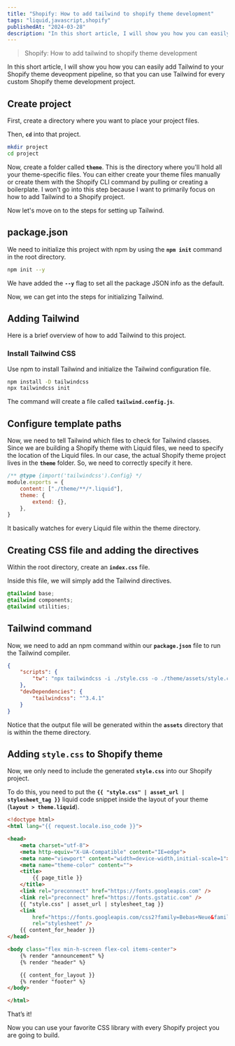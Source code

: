```yaml
---
title: "Shopify: How to add tailwind to shopify theme development"
tags: "liquid,javascript,shopify"
publishedAt: "2024-03-28"
description: "In this short article, I will show you how you can easily add Tailwind to your Shopify theme deveopment pipeline, so that you can use Tailwind for every custom Shopify theme development project."
---
```

> Shopify: How to add tailwind to shopify theme development

In this short article, I will show you how you can easily add Tailwind to your Shopify theme deveopment pipeline, so that you can use Tailwind for every custom Shopify theme development project.

## **Create project**

First, create a directory where you want to place your project files.

Then, **`cd`** into that project.

```bash
mkdir project
cd project
```

Now, create a folder called **`theme`**. This is the directory where you'll hold all your theme-specific files. You can either create your theme files manually or create them with the Shopify CLI command by pulling or creating a boilerplate. I won’t go into this step because I want to primarily focus on how to add Tailwind to a Shopify project.

Now let's move on to the steps for setting up Tailwind.

## **package.json**

We need to initialize this project with npm by using the **`npm init`** command in the root directory.

```bash
npm init --y
```

We have added the **`--y`** flag to set all the package JSON info as the default.

Now, we can get into the steps for initializing Tailwind.

## **Adding Tailwind**

Here is a brief overview of how to add Tailwind to this project.

### **Install Tailwind CSS**

Use npm to install Tailwind and initialize the Tailwind configuration file.

```bash
npm install -D tailwindcss
npx tailwindcss init
```

The command will create a file called **`tailwind.config.js`**.

## **Configure template paths**

Now, we need to tell Tailwind which files to check for Tailwind classes. Since we are building a Shopify theme with Liquid files, we need to specify the location of the Liquid files. In our case, the actual Shopify theme project lives in the **`theme`** folder. So, we need to correctly specify it here.

```jsx
/** @type {import('tailwindcss').Config} */
module.exports = {
    content: ["./theme/**/*.liquid"],
    theme: {
        extend: {},
    },
}
```

It basically watches for every Liquid file within the theme directory.

## **Creating CSS file and adding the directives**

Within the root directory, create an **`index.css`** file.

Inside this file, we will simply add the Tailwind directives.

```css
@tailwind base;
@tailwind components;
@tailwind utilities;
```

## **Tailwind command**

Now, we need to add an npm command within our **`package.json`** file to run the Tailwind compiler.

```json
{
    "scripts": {
        "tw": "npx tailwindcss -i ./style.css -o ./theme/assets/style.css --watch"
    },
    "devDependencies": {
        "tailwindcss": "^3.4.1"
    }
}
```

Notice that the output file will be generated within the **`assets`** directory that is within the theme directory.

## **Adding `style.css` to Shopify theme**

Now, we only need to include the generated **`style.css`** into our Shopify project.

To do this, you need to put the **`{{ "style.css" | asset_url | stylesheet_tag }}`** liquid code snippet inside the layout of your theme (**`layout > theme.liquid`**).

```html
<!doctype html>
<html lang="{{ request.locale.iso_code }}">

<head>
    <meta charset="utf-8">
    <meta http-equiv="X-UA-Compatible" content="IE=edge">
    <meta name="viewport" content="width=device-width,initial-scale=1">
    <meta name="theme-color" content="">
    <title>
        {{ page_title }}
    </title>
    <link rel="preconnect" href="https://fonts.googleapis.com" />
    <link rel="preconnect" href="https://fonts.gstatic.com" />
    {{ "style.css" | asset_url | stylesheet_tag }}
    <link
        href="https://fonts.googleapis.com/css2?family=Bebas+Neue&family=Montserrat:ital,wght@0,100..900;1,100..900&display=swap"
        rel="stylesheet" />
    {{ content_for_header }}
</head>

<body class="flex min-h-screen flex-col items-center">
    {% render "announcement" %}
    {% render "header" %}

    {{ content_for_layout }}
    {% render "footer" %}
</body>

</html>
```

That’s it!

Now you can use your favorite CSS library with every Shopify project you are going to build.